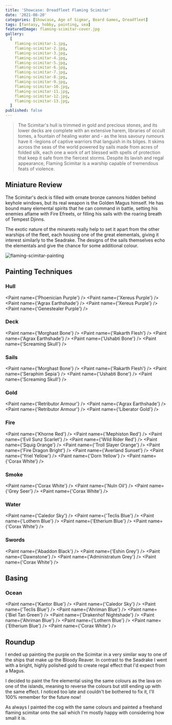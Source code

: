 ```yaml
---
title: 'Showcase: Dreadfleet Flaming Scimitar'
date: '2021-08-20'
categories: [Showcase, Age of Sigmar, Board Games, Dreadfleet]
tags: [fantasy, hobby, painting, sea]
featuredImage: flaming-scimitar-cover.jpg
gallery:
  [
    flaming-scimitar-1.jpg,
    flaming-scimitar-2.jpg,
    flaming-scimitar-3.jpg,
    flaming-scimitar-4.jpg,
    flaming-scimitar-5.jpg,
    flaming-scimitar-6.jpg,
    flaming-scimitar-7.jpg,
    flaming-scimitar-8.jpg,
    flaming-scimitar-9.jpg,
    flaming-scimitar-10.jpg,
    flaming-scimitar-11.jpg,
    flaming-scimitar-12.jpg,
    flaming-scimitar-13.jpg,
  ]
published: false
---
```


> The Scimitar's hull is trimmed in gold and precious stones, and its lower decks are complete with an extensive harem,
> libraries of occult tomes, a fountain of healing water and - as the less savoury rumours have it -legions of captive
> warriors that languish in its bilges. It skims across the seas of the world powered by sails made from acres of folded
> silk, each one a work of art blessed with spells of protection that keep it safe from the fiercest storms. Despite its
> lavish and regal appearance, Flaming Scimitar is a warship capable of tremendous feats of violence.

## Miniature Review

The Scimitar's deck is filled with ornate bronze cannons hidden behind keyhole windows, but its real weapon is the
Golden Magus himself. He has bound many elemental spirits that he can command in battle, setting his enemies aflame
with Fire Efreets, or filling his sails with the roaring breath of Tempest Djinns.

The exotic nature of the minarets really help to set it apart from the other warships of the fleet, each housing one
of the great elementals, giving it interest similarly to the Seadrake. The designs of the sails themselves echo the
elementals and give the chance for some additional colour.

![flaming-scimitar-painting](flaming-scimitar-painting.jpg)

## Painting Techniques

### Hull
<Paint name={'Phoenician Purple'} />
<Paint name={'Xereus Purple'} />
<Paint name={'Agrax Earthshade'} />
<Paint name={'Xereus Purple'} />
<Paint name={'Genestealer Purple'} />

### Deck
<Paint name={'Morghast Bone'} />
<Paint name={'Rakarth Flesh'} />
<Paint name={'Agrax Earthshade'} />
<Paint name={'Ushabti Bone'} />
<Paint name={'Screaming Skull'} />

### Sails
<Paint name={'Morghast Bone'} />
<Paint name={'Rakarth Flesh'} />
<Paint name={'Seraphim Sepia'} />
<Paint name={'Ushabti Bone'} />
<Paint name={'Screaming Skull'} />

### Gold
<Paint name={'Retributor Armour'} />
<Paint name={'Agrax Earthshade'} />
<Paint name={'Retributor Armour'} />
<Paint name={'Liberator Gold'} />

### Fire
<Paint name={'Khorne Red'} />
<Paint name={'Mephiston Red'} />
<Paint name={'Evil Sunz Scarlet'} />
<Paint name={'Wild Rider Red'} />
<Paint name={'Squig Orange'} />
<Paint name={'Troll Slayer Orange'} />
<Paint name={'Fire Dragon Bright'} />
<Paint name={'Averland Sunset'} />
<Paint name={'Yriel Yellow'} />
<Paint name={'Dorn Yellow'} />
<Paint name={'Corax White'} />

### Smoke
<Paint name={'Corax White'} />
<Paint name={'Nuln Oil'} />
<Paint name={'Grey Seer'} />
<Paint name={'Corax White'} />

### Water
<Paint name={'Caledor Sky'} />
<Paint name={'Teclis Blue'} />
<Paint name={'Lothern Blue'} />
<Paint name={'Etherium Blue'} />
<Paint name={'Corax White'} />

### Swords
<Paint name={'Abaddon Black'} />
<Paint name={'Eshin Grey'} />
<Paint name={'Dawnstone'} />
<Paint name={'Administratum Grey'} />
<Paint name={'Corax White'} />

## Basing

### Ocean
<Paint name={'Kantor Blue'} />
<Paint name={'Caledor Sky'} />
<Paint name={'Teclis Blue'} />
<Paint name={'Ahriman Blue'} />
<Paint name={'Biel Tan Green'} />
<Paint name={'Drakenhof Nightshade'} />
<Paint name={'Ahriman Blue'} />
<Paint name={'Lothern Blue'} />
<Paint name={'Etherium Blue'} />
<Paint name={'Corax White'} />

## Roundup

I ended up painting the purple on the Scimitar in a very similar way to one of the ships that make up the Bloody Reaver.
In contrast to the Seadrake I went with a bright, highly polished gold to create regal effect that I'd expect from a
Magus.

I decided to paint the fire elemental using the same colours as the lava on one of the islands, meaning to reverse the
colours but still ending up with the same effect. I noticed too late and couldn't be bothered to fix it, I'll 100%
remember for the future now!

As always I painted the cog with the same colours and painted a freehand flaming scimitar onto the sail which I'm mostly
happy with considering how small it is.